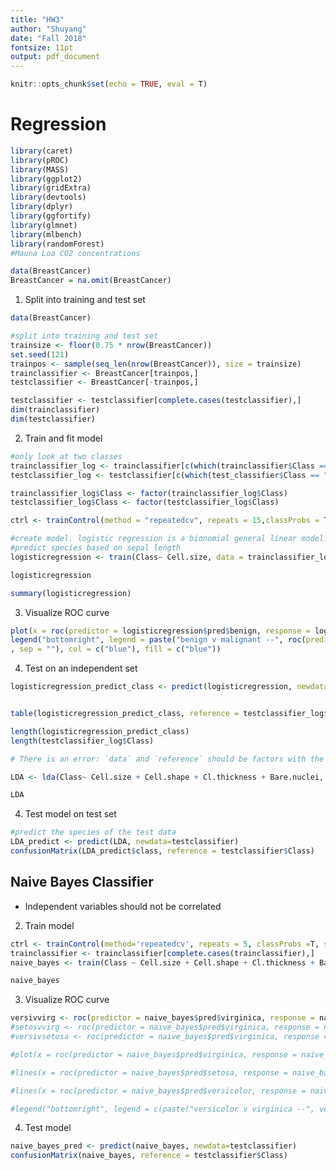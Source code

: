 ```yaml
---
title: "HW3"
author: "Shuyang"
date: "Fall 2018"
fontsize: 11pt 
output: pdf_document
---
```


```r
knitr::opts_chunk$set(echo = TRUE, eval = T)
```


# Regression

```r
library(caret)
library(pROC)
library(MASS)
library(ggplot2)
library(gridExtra)
library(devtools)
library(dplyr)
library(ggfortify)
library(glmnet)
library(mlbench)
library(randomForest)
#Mauna Loa CO2 concentrations

data(BreastCancer)
BreastCancer = na.omit(BreastCancer)
```

1. Split into training and test set 
```r
data(BreastCancer)

#split into training and test set 
trainsize <- floor(0.75 * nrow(BreastCancer))
set.seed(121)
trainpos <- sample(seq_len(nrow(BreastCancer)), size = trainsize)
trainclassifier <- BreastCancer[trainpos,]
testclassifier <- BreastCancer[-trainpos,]

testclassifier <- testclassifier[complete.cases(testclassifier),]
dim(trainclassifier)
dim(testclassifier)

```
2. Train and fit model 
```r
#only look at two classes 
trainclassifier_log <- trainclassifier[c(which(trainclassifier$Class == "benign"), which(trainclassifier$Class == "malignant")),]
testclassifier_log <- testclassifier[c(which(test_classifier$Class == "benign"), which(testclassifier$Class == "malignant")),]

trainclassifier_log$Class <- factor(trainclassifier_log$Class)
testclassifier_log$Class <- factor(testclassifier_log$Class)

ctrl <- trainControl(method = "repeatedcv", repeats = 15,classProbs = T, savePredictions = T)

#create model. logistic regression is a bionomial general linear model. 
#predict species based on sepal length
logisticregression <- train(Class~ Cell.size, data = trainclassifier_log, method = "glm", family= "binomial", trControl = ctrl)
```

```r
logisticregression
```
```r
summary(logisticregression)
```

3. Visualize ROC curve 
```r
plot(x = roc(predictor = logisticregression$pred$benign, response = logisticregression$pred$obs)$specificities, y = roc(predictor = logisticregression$pred$benign, response = logisticregression$pred$obs)$sensitivities, col= "blue", xlim = c(1, 0), type ="l", ylab = "Sensitivity", xlab = "Specificity")
legend("bottomright", legend = paste("benign v malignant --", roc(predictor = logisticregression$pred$benign, response = logisticregression$pred$obs)$auc
, sep = ""), col = c("blue"), fill = c("blue"))
```

4. Test on an independent set
```r
logisticregression_predict_class <- predict(logisticregression, newdata = testclassifier_log)


table(logisticregression_predict_class, reference = testclassifier_log$Class)

length(logisticregression_predict_class)
length(testclassifier_log$Class)

# There is an error: `data` and `reference` should be factors with the same levels. But I check the length and also omit the missing value of the data in the begining. Why is that? Then I change to use table function.
```







```r
LDA <- lda(Class~ Cell.size + Cell.shape + Cl.thickness + Bare.nuclei, data= trainclassifier, cv= T)
```

```r
LDA
```

4. Test model on test set 
```r
#predict the species of the test data
LDA_predict <- predict(LDA, newdata=testclassifier)
confusionMatrix(LDA_predict$class, reference = testclassifier$Class)
```


## Naive Bayes Classifier

* Independent variables should not be correlated 

2. Train model
```r
ctrl <- trainControl(method='repeatedcv', repeats = 5, classProbs =T, savePredictions =T)
trainclassifier <- trainclassifier[complete.cases(trainclassifier),]
naive_bayes <- train(Class ~ Cell.size + Cell.shape + Cl.thickness + Bare.nuclei, data= trainclassifier, trControl = ctrl)
```

```r
naive_bayes
```

3. Visualize ROC curve

```r
versivvirg <- roc(predictor = naive_bayes$pred$virginica, response = naive_bayes$pred$obs, levels = c("versicolor", "virginica"))$auc
#setosvvirg <- roc(predictor = naive_bayes$pred$virginica, response = naive_bayes$pred$obs, levels = c("setosa", "virginica"))$auc
#versivsetosa <- roc(predictor = naive_bayes$pred$virginica, response = naive_bayes$pred$obs, levels = c("versicolor", "setosa"))$auc

#plot(x = roc(predictor = naive_bayes$pred$virginica, response = naive_bayes$pred$obs, levels= c("versicolor", "virginica"))$specificities, y = roc(predictor = naive_bayes$pred$virginica, response = naive_bayes$pred$obs, levels= c("versicolor", "virginica"))$sensitivities, col= "blue", xlim = c(1, 0), type ="l", ylab = "Sensitivity", xlab = "Specificity")

#lines(x = roc(predictor = naive_bayes$pred$setosa, response = naive_bayes$pred$obs, levels= c("setosa", "virginica"))$specificities, y = roc(predictor = naive_bayes$pred$setosa, response = naive_bayes$pred$obs, levels= c("setosa", "virginica"))$sensitivities, col= "red",  type ="l", ylab = "Sensitivity", xlab = "Specificity")

#lines(x = roc(predictor = naive_bayes$pred$versicolor, response = naive_bayes$pred$obs, levels= c("versicolor", "setosa"))$specificities, y = roc(predictor = naive_bayes$pred$versicolor, response = naive_bayes$pred$obs, levels= c("versicolor", "setosa"))$sensitivities, col= "green",  type ="l", ylab = "Sensitivity", xlab = "Specificity")

#legend("bottomright", legend = c(paste("versicolor v virginica --", versivvirg, sep = ""), paste("setosa v virginica -- ", setosvvirg, sep = ""), paste("versicolor v setosa -- ", versivsetosa, sep ="")), fill =c("blue","red","green"),  col = c("blue","red","green"))

```

4. Test model
```r
naive_bayes_pred <- predict(naive_bayes, newdata=testclassifier)
confusionMatrix(naive_bayes, reference = testclassifier$Class)
```




